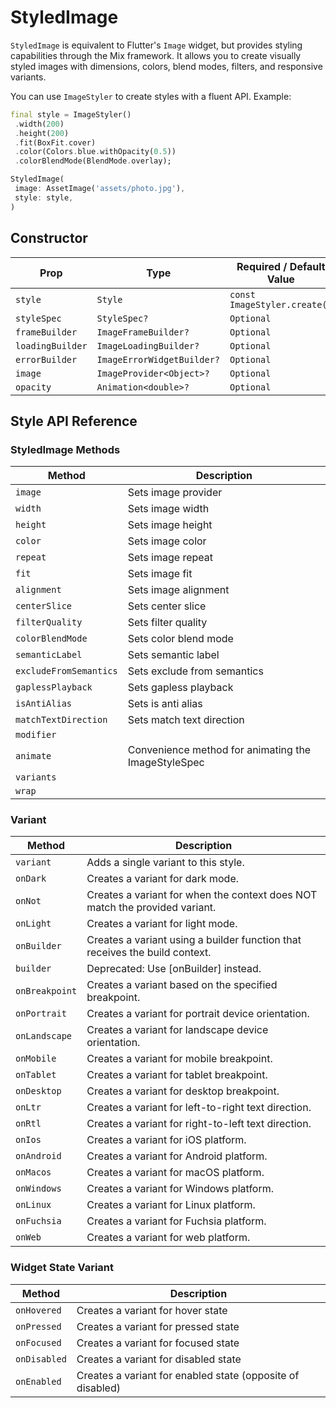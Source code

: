 # StyledImage

`StyledImage` is equivalent to Flutter's `Image` widget, but provides styling
capabilities through the Mix framework. It allows you to create visually styled
images with dimensions, colors, blend modes, filters, and responsive variants.

You can use `ImageStyler` to create styles with a fluent API. Example:

```dart
final style = ImageStyler()
 .width(200)
 .height(200)
 .fit(BoxFit.cover)
 .color(Colors.blue.withOpacity(0.5))
 .colorBlendMode(BlendMode.overlay);

StyledImage(
 image: AssetImage('assets/photo.jpg'),
 style: style,
)
```

## Constructor

| Prop  | Type         | Required / Default Value                |
|-------|--------------|------------------------------------------|
| `style` | `Style` | `const ImageStyler.create()` |
| `styleSpec` | `StyleSpec?` | `Optional` |
| `frameBuilder` | `ImageFrameBuilder?` | `Optional` |
| `loadingBuilder` | `ImageLoadingBuilder?` | `Optional` |
| `errorBuilder` | `ImageErrorWidgetBuilder?` | `Optional` |
| `image` | `ImageProvider<Object>?` | `Optional` |
| `opacity` | `Animation<double>?` | `Optional` |

## Style API Reference

### StyledImage Methods

| Method | Description |
|--------|-------------|
| `image` | Sets image provider |
| `width` | Sets image width |
| `height` | Sets image height |
| `color` | Sets image color |
| `repeat` | Sets image repeat |
| `fit` | Sets image fit |
| `alignment` | Sets image alignment |
| `centerSlice` | Sets center slice |
| `filterQuality` | Sets filter quality |
| `colorBlendMode` | Sets color blend mode |
| `semanticLabel` | Sets semantic label |
| `excludeFromSemantics` | Sets exclude from semantics |
| `gaplessPlayback` | Sets gapless playback |
| `isAntiAlias` | Sets is anti alias |
| `matchTextDirection` | Sets match text direction |
| `modifier` |  |
| `animate` | Convenience method for animating the ImageStyleSpec |
| `variants` |  |
| `wrap` |  |

### Variant

| Method | Description |
|--------|-------------|
| `variant` | Adds a single variant to this style. |
| `onDark` | Creates a variant for dark mode. |
| `onNot` | Creates a variant for when the context does NOT match the provided variant. |
| `onLight` | Creates a variant for light mode. |
| `onBuilder` | Creates a variant using a builder function that receives the build context. |
| `builder` | Deprecated: Use [onBuilder] instead. |
| `onBreakpoint` | Creates a variant based on the specified breakpoint. |
| `onPortrait` | Creates a variant for portrait device orientation. |
| `onLandscape` | Creates a variant for landscape device orientation. |
| `onMobile` | Creates a variant for mobile breakpoint. |
| `onTablet` | Creates a variant for tablet breakpoint. |
| `onDesktop` | Creates a variant for desktop breakpoint. |
| `onLtr` | Creates a variant for left-to-right text direction. |
| `onRtl` | Creates a variant for right-to-left text direction. |
| `onIos` | Creates a variant for iOS platform. |
| `onAndroid` | Creates a variant for Android platform. |
| `onMacos` | Creates a variant for macOS platform. |
| `onWindows` | Creates a variant for Windows platform. |
| `onLinux` | Creates a variant for Linux platform. |
| `onFuchsia` | Creates a variant for Fuchsia platform. |
| `onWeb` | Creates a variant for web platform. |

### Widget State Variant

| Method | Description |
|--------|-------------|
| `onHovered` | Creates a variant for hover state |
| `onPressed` | Creates a variant for pressed state |
| `onFocused` | Creates a variant for focused state |
| `onDisabled` | Creates a variant for disabled state |
| `onEnabled` | Creates a variant for enabled state (opposite of disabled) |

